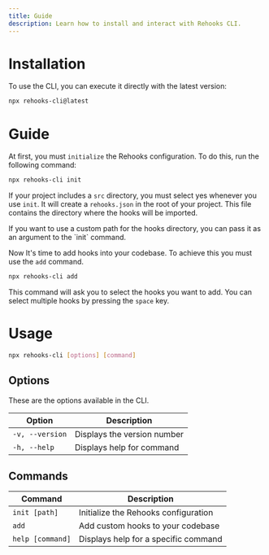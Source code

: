 ```yaml
---
title: Guide
description: Learn how to install and interact with Rehooks CLI.
---
```


# Installation

To use the CLI, you can execute it directly with the latest version:

```bash title="Terminal"
npx rehooks-cli@latest
```

# Guide

At first, you must `initialize` the Rehooks configuration. To do this, run the following command:

```bash title="Terminal"
npx rehooks-cli init
```

If your project includes a `src` directory, you must select yes whenever you use `init`.
It will create a `rehooks.json` in the root of your project. This file contains the directory where the hooks will be imported.

<Callout type="info">
  If you want to use a custom path for the hooks directory, you can pass it as
  an argument to the `init` command.
</Callout>

Now It's time to add hooks into your codebase. To achieve this you must use the `add` command.

```bash title="Terminal"
npx rehooks-cli add
```

This command will ask you to select the hooks you want to add. You can select multiple hooks by pressing the `space` key.

# Usage

```bash title="Terminal"
npx rehooks-cli [options] [command]
```

## Options

These are the options available in the CLI.

| Option          | Description                 |
| --------------- | --------------------------- |
| `-v, --version` | Displays the version number |
| `-h, --help`    | Displays help for command   |

## Commands

| Command          | Description                          |
| ---------------- | ------------------------------------ |
| `init [path]`    | Initialize the Rehooks configuration |
| `add`            | Add custom hooks to your codebase    |
| `help [command]` | Displays help for a specific command |
